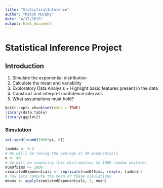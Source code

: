 ```yaml
---
title: "StatisticalInference"
author: "Mitch Murphy"
date: "4/17/2018"
output: html_document
---
```

# Statistical Inference Project 

## Introduction 
1. Simulate the exponential distribution
  1. Calculate the mean and variability
  2. Exploratory Data Analysis
    + Highlight basic features present in the data
  3. Construct and interpret confidence intervals
  4. What assumptions must hold?


```r
knitr::opts_chunk$set(echo = TRUE)
library(data.table)
library(ggplot2)
```

### Simulation

```r
set.seed(round(1000*pi, 0))

lambda <- 0.2
# We willl be taking the average of 40 exponentials
n <- 40
# we will be comparing this distribution to 1000 random uniforms
numOfSims <- 1000
simulatedExponentials <- replicate(numOfSims, rexp(n, lambda))
# now lets compute the mean of these simulations
means <- apply(simulatedExponentials, 2, mean)
```

